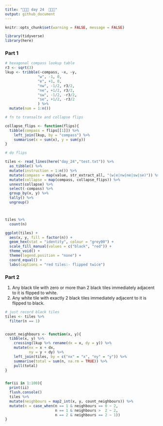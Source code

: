 ```yaml
---
title: "🎄🎄🎄 day 24  🎄🎄🎄"
output: github_document
---
```

```r
knitr::opts_chunk$set(warning = FALSE, message = FALSE)
```

```r
library(tidyverse)
library(here)
```


### Part 1

```r
# hexagonal compass lookup table
r3 <- sqrt(3)
lkup <- tribble(~compass, ~x, ~y,
               "w", -1, 0,
               "e", +1, 0,
               "nw", -1/2, r3/2,
               "ne", +1/2, r3/2,
               "sw", -1/2, -r3/2,
               "se", +1/2, -r3/2
               ) %>% 
  mutate(num = 1:n())

# fn to transalte and collapse flips

collapse_flips <- function(flips){
  tibble(compass = flips[[1]]) %>% 
    left_join(lkup, by = "compass") %>% 
    summarise(x = sum(x), y = sum(y))
}
```

```r

# do flips

tiles <- read_lines(here("day_24","test.txt")) %>%
  as_tibble() %>% 
  mutate(instruction = 1:n()) %>% 
  mutate(compass = map(value, str_extract_all, "(w|e|nw|ne|sw|se)")) %>% 
  mutate(collapse = map(compass, collapse_flips)) %>% 
  unnest(collapse) %>% 
  select(-compass) %>% 
  group_by(x, y) %>% 
  tally() %>% 
  ungroup()



tiles %>% 
  count(n)

ggplot(tiles) +
  aes(x, y, fill = factor(n)) +
  geom_hex(stat = "identity", colour = "grey90") +
  scale_fill_manual(values = c("black", "red")) +
  theme_void() +
  theme(legend.position = "none") +
  coord_equal() +
  labs(captions = "red tiles:- flipped twice")
```

### Part 2

1. Any black tile with zero or more than 2 black tiles immediately adjacent to it is flipped to white.
2. Any white tile with exactly 2 black tiles immediately adjacent to it is flipped to black.

```r
# just record black tiles
tiles <- tiles %>% 
  filter(n == 1)


count_neighbours <- function(x, y){
  tibble(x, y) %>% 
    crossing(lkup %>% rename(dx = x, dy = y)) %>% 
    mutate(nx = x + dx,
           ny = y + dy) %>% 
    left_join(tiles, by = c("nx" = "x", "ny" = "y")) %>% 
    summarise(total = sum(n, na.rm = TRUE)) %>% 
    pull(total)
}


for(ii in 1:100){
  print(ii)
  flush.console()
  tiles %>% 
  mutate(neighbours = map2_int(x, y, count_neighbours)) %>%
  mutate(n = case_when(n == 1 & neighbours == 0 ~ 2,
                       n == 1 & neighbours >  2 ~ 2,
                       n == 2 & neighbours == 2 ~ 1))
}

  
```


